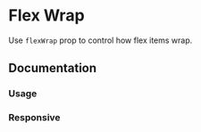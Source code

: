 
# Flex Wrap

Use `flexWrap` prop to control how flex items wrap.

<Scale values="flexWrap" />

## Documentation

### Usage

<Demo component="flex-wrap/usage" scrollable />

### Responsive

<Demo component="flex-wrap/responsive-usage" resizable scrollable />
